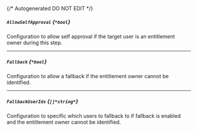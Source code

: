 {/* Autogenerated DO NOT EDIT  */}
##### `AllowSelfApproval` *{`*bool`}*
Configuration to allow self approval if the target user is an entitlement owner during this step.

---
##### `Fallback` *{`*bool`}*
Configuration to allow a fallback if the entitlement owner cannot be identified.

---
##### `FallbackUserIds` *{`[]*string*`}*
Configuration to specific which users to fallback to if fallback is enabled and the entitlement owner cannot be identified.



